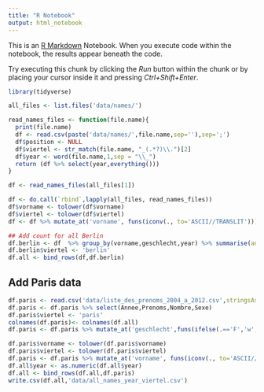 ```yaml
---
title: "R Notebook"
output: html_notebook
---
```


This is an [R Markdown](http://rmarkdown.rstudio.com) Notebook. When you execute code within the notebook, the results appear beneath the code. 

Try executing this chunk by clicking the *Run* button within the chunk or by placing your cursor inside it and pressing *Ctrl+Shift+Enter*. 

```r
library(tidyverse)
```

```r

all_files <- list.files('data/names/')

read_names_files <- function(file.name){
  print(file.name)
  df <- read.csv(paste('data/names/',file.name,sep=''),sep=';')
  df$position <- NULL
  df$viertel <- str_match(file.name, "_(.*?)\\.")[2]
  df$year <- word(file.name,1,sep = "\\_")
  return (df %>% select(year,everything()))
}

df <- read_names_files(all_files[1])

df <- do.call(`rbind`,lapply(all_files, read_names_files))
df$vorname <- tolower(df$vorname)
df$viertel <- tolower(df$viertel)
df <- df %>% mutate_at('vorname', funs(iconv(., to='ASCII//TRANSLIT')))

```

```r
## Add count for all Berlin
df.berlin <- df  %>% group_by(vorname,geschlecht,year) %>% summarise(anzahl = sum(anzahl))
df.berlin$viertel <- 'berlin'
df.all <- bind_rows(df,df.berlin)

```

## Add Paris data
```r
df.paris <- read.csv('data/liste_des_prenoms_2004_a_2012.csv',stringsAsFactors = FALSE, sep=';')
df.paris <- df.paris %>% select(Annee,Prenoms,Nombre,Sexe)
df.paris$viertel <- 'paris'
colnames(df.paris)<- colnames(df.all)
df.paris <- df.paris %>% mutate_at('geschlecht',funs(ifelse(.=='F','w','m')))

df.paris$vorname <- tolower(df.paris$vorname)
df.paris$viertel <- tolower(df.paris$viertel)
df.paris <- df.paris %>% mutate_at('vorname', funs(iconv(., to='ASCII//TRANSLIT')))
df.all$year <- as.numeric(df.all$year)
df.all <- bind_rows(df.all,df.paris)
write.csv(df.all,'data/all_names_year_viertel.csv')

```

